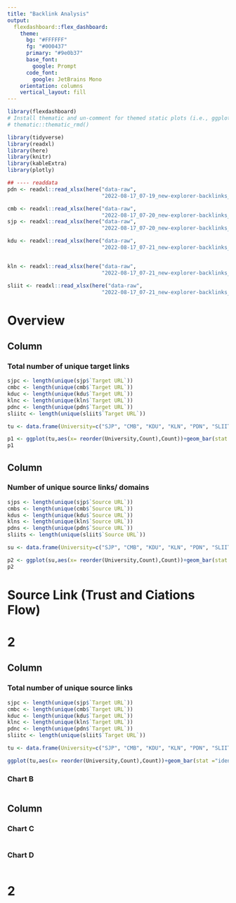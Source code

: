 ```yaml
---
title: "Backlink Analysis"
output: 
  flexdashboard::flex_dashboard:
    theme:
      bg: "#FFFFFF"
      fg: "#000437" 
      primary: "#9e0b37"
      base_font:
        google: Prompt
      code_font:
        google: JetBrains Mono
    orientation: columns
    vertical_layout: fill
---
```


```r
library(flexdashboard)
# Install thematic and un-comment for themed static plots (i.e., ggplot2)
# thematic::thematic_rmd()
```

```r
library(tidyverse)
library(readxl)
library(here)
library(knitr)
library(kableExtra)
library(plotly)
```


```r
## ---- readdata
pdn <- readxl::read_xlsx(here("data-raw", 
                              "2022-08-17_07-19_new-explorer-backlinks_fresh_domain_pdn-ac-lk.xlsx"))

cmb <- readxl::read_xlsx(here("data-raw", 
                              "2022-08-17_07-20_new-explorer-backlinks_fresh_domain_cmb-ac-lk.xlsx"))
sjp <- readxl::read_xlsx(here("data-raw", 
                              "2022-08-17_07-20_new-explorer-backlinks_fresh_domain_sjp-ac-lk.xlsx"))

kdu <- readxl::read_xlsx(here("data-raw", 
                              "2022-08-17_07-21_new-explorer-backlinks_fresh_domain_kdu-ac-lk.xlsx"))


kln <- readxl::read_xlsx(here("data-raw", 
                              "2022-08-17_07-21_new-explorer-backlinks_fresh_domain_kln-ac-lk.xlsx"))

sliit <- readxl::read_xlsx(here("data-raw", 
                              "2022-08-17_07-21_new-explorer-backlinks_fresh_domain_sliit-lk.xlsx"))

```

# Overview

Column {data-width=650}
-----------------------------------------------------------------------

### Total number of unique target links


```r
sjpc <- length(unique(sjp$`Target URL`))
cmbc <- length(unique(cmb$`Target URL`))
kduc <- length(unique(kdu$`Target URL`))
klnc <- length(unique(kln$`Target URL`))
pdnc <- length(unique(pdn$`Target URL`))
sliitc <- length(unique(sliit$`Target URL`))

tu <- data.frame(University=c("SJP", "CMB", "KDU", "KLN", "PDN", "SLIIT"), Count = c(sjpc, cmbc, kduc, klnc, pdnc, sliitc))

p1 <- ggplot(tu,aes(x= reorder(University,Count),Count))+geom_bar(stat ="identity") + coord_flip() + geom_text(aes(label = signif(Count)), nudge_y = 35) + xlab("University Code") +ylab("Count") 
p1
```


Column {data-width=650}
-----------------------------------------------------------------------

### Number of unique source links/ domains

```r
sjps <- length(unique(sjp$`Source URL`))
cmbs <- length(unique(cmb$`Source URL`))
kdus <- length(unique(kdu$`Source URL`))
klns <- length(unique(kln$`Source URL`))
pdns <- length(unique(pdn$`Source URL`))
sliits <- length(unique(sliit$`Source URL`))

su <- data.frame(University=c("SJP", "CMB", "KDU", "KLN", "PDN", "SLIIT"), Count = c(sjps, cmbs, kdus, klns, pdns, sliits))

p2 <- ggplot(su,aes(x= reorder(University,Count),Count))+geom_bar(stat ="identity") + coord_flip() + geom_text(aes(label = signif(Count)), nudge_y = 50) + xlab("University Code") +ylab("Count")
p2
```

# Source Link (Trust and Ciations Flow)

# 2

Column {data-width=650 .tabset}
-----------------------------------------------------------------------

### Total number of unique source links


```r
sjpc <- length(unique(sjp$`Target URL`))
cmbc <- length(unique(cmb$`Target URL`))
kduc <- length(unique(kdu$`Target URL`))
klnc <- length(unique(kln$`Target URL`))
pdnc <- length(unique(pdn$`Target URL`))
sliitc <- length(unique(sliit$`Target URL`))

tu <- data.frame(University=c("SJP", "CMB", "KDU", "KLN", "PDN", "SLIIT"), Count = c(sjpc, cmbc, kduc, klnc, pdnc, sliitc))

ggplot(tu,aes(x= reorder(University,Count),Count))+geom_bar(stat ="identity") + coord_flip() + geom_text(aes(label = signif(Count)), nudge_y = 35) + xlab("University Code") +ylab("Count")
```


### Chart B

```r

```

Column {data-width=350}
-----------------------------------------------------------------------

### Chart C

```r

```

### Chart D

```r

```

# 2